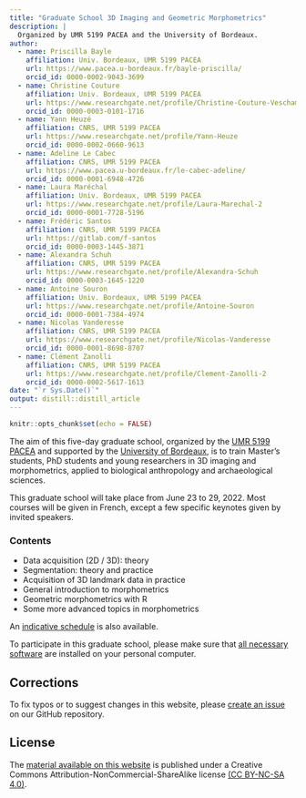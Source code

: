 ```yaml
---
title: "Graduate School 3D Imaging and Geometric Morphometrics"
description: |
  Organized by UMR 5199 PACEA and the University of Bordeaux.
author:
  - name: Priscilla Bayle
    affiliation: Univ. Bordeaux, UMR 5199 PACEA
    url: https://www.pacea.u-bordeaux.fr/bayle-priscilla/
    orcid_id: 0000-0002-9043-3699
  - name: Christine Couture
    affiliation: Univ. Bordeaux, UMR 5199 PACEA
    url: https://www.researchgate.net/profile/Christine-Couture-Veschambre
    orcid_id: 0000-0003-0101-1716
  - name: Yann Heuzé
    affiliation: CNRS, UMR 5199 PACEA
    url: https://www.researchgate.net/profile/Yann-Heuze
    orcid_id: 0000-0002-0660-9613
  - name: Adeline Le Cabec
    affiliation: CNRS, UMR 5199 PACEA
    url: https://www.pacea.u-bordeaux.fr/le-cabec-adeline/
    orcid_id: 0000-0001-6948-4726
  - name: Laura Maréchal
    affiliation: Univ. Bordeaux, UMR 5199 PACEA
    url: https://www.researchgate.net/profile/Laura-Marechal-2
    orcid_id: 0000-0001-7728-5196
  - name: Frédéric Santos
    affiliation: CNRS, UMR 5199 PACEA
    url: https://gitlab.com/f-santos
    orcid_id: 0000-0003-1445-3871
  - name: Alexandra Schuh
    affiliation: CNRS, UMR 5199 PACEA
    url: https://www.researchgate.net/profile/Alexandra-Schuh
    orcid_id: 0000-0003-1645-1220
  - name: Antoine Souron
    affiliation: Univ. Bordeaux, UMR 5199 PACEA
    url: https://www.researchgate.net/profile/Antoine-Souron
    orcid_id: 0000-0001-7384-4974
  - name: Nicolas Vanderesse
    affiliation: CNRS, UMR 5199 PACEA
    url: https://www.researchgate.net/profile/Nicolas-Vanderesse
    orcid_id: 0000-0001-8698-8707
  - name: Clément Zanolli
    affiliation: CNRS, UMR 5199 PACEA
    url: https://www.researchgate.net/profile/Clement-Zanolli-2
    orcid_id: 0000-0002-5617-1613  
date: "`r Sys.Date()`"
output: distill::distill_article
---
```


```r
knitr::opts_chunk$set(echo = FALSE)
```

The aim of this five-day graduate school, organized by the 
[UMR 5199 PACEA](https://www.fondationbiodiversite.fr/en/about-the-foundation/le-cesab/) and supported by the
[University of Bordeaux](https://sites.google.com/site/gdrecostat/), 
is to train Master's students, PhD students and young researchers in 3D imaging and morphometrics, applied to biological anthropology and archaeological sciences.

This graduate school will take place from June 23 to 29, 2022. Most courses will be given in French, except a few specific keynotes given by invited speakers.

### Contents

- Data acquisition (2D / 3D): theory
- Segmentation: theory and practice
- Acquisition of 3D landmark data in practice
- General introduction to morphometrics
- Geometric morphometrics with R
- Some more advanced topics in morphometrics

An [indicative schedule](https://gradschoolmorphoub.github.io/website-gs-imaging-morpho/schedule.html) is also available.

To participate in this graduate school, please make sure that [all necessary software](https://gradschoolmorphoub.github.io/website-gs-imaging-morpho/install.html) are installed on your personal computer.

## Corrections {.appendix}

To fix typos or to suggest changes in this website, please 
[create an issue](https://github.com/GradSchoolMorphoUB/website-gs-imaging-morpho)
on our GitHub repository.

## License {.appendix}

The [material available on this website](https://gradschoolmorphoub.github.io/website-gs-imaging-morpho/courses.html) is published under a Creative Commons Attribution-NonCommercial-ShareAlike license
[(CC BY-NC-SA 4.0)](https://creativecommons.org/licenses/by/4.0/).
